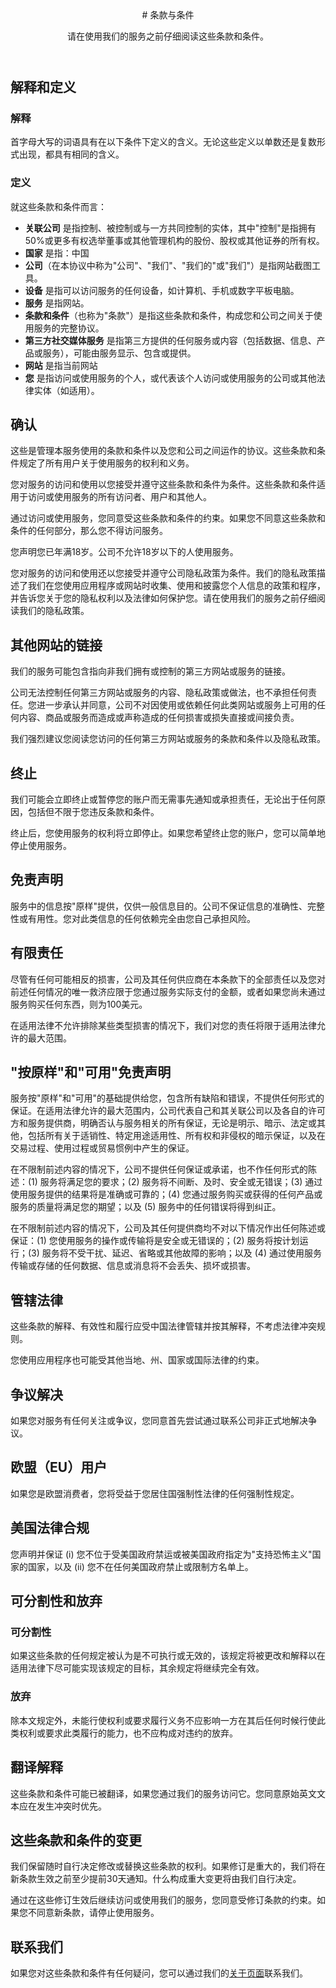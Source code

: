 <Header icon="terms" lastUpdated="2025年4月19日">
# 条款与条件

请在使用我们的服务之前仔细阅读这些条款和条件。
</Header>

## 解释和定义

### 解释

首字母大写的词语具有在以下条件下定义的含义。无论这些定义以单数还是复数形式出现，都具有相同的含义。

### 定义

就这些条款和条件而言：

- **关联公司** 是指控制、被控制或与一方共同控制的实体，其中"控制"是指拥有50%或更多有权选举董事或其他管理机构的股份、股权或其他证券的所有权。
- **国家** 是指：中国
- **公司**（在本协议中称为"公司"、"我们"、"我们的"或"我们"）是指网站截图工具。
- **设备** 是指可以访问服务的任何设备，如计算机、手机或数字平板电脑。
- **服务** 是指网站。
- **条款和条件**（也称为"条款"）是指这些条款和条件，构成您和公司之间关于使用服务的完整协议。
- **第三方社交媒体服务** 是指第三方提供的任何服务或内容（包括数据、信息、产品或服务），可能由服务显示、包含或提供。
- **网站** 是指当前网站
- **您** 是指访问或使用服务的个人，或代表该个人访问或使用服务的公司或其他法律实体（如适用）。

## 确认

这些是管理本服务使用的条款和条件以及您和公司之间运作的协议。这些条款和条件规定了所有用户关于使用服务的权利和义务。

您对服务的访问和使用以您接受并遵守这些条款和条件为条件。这些条款和条件适用于访问或使用服务的所有访问者、用户和其他人。

通过访问或使用服务，您同意受这些条款和条件的约束。如果您不同意这些条款和条件的任何部分，那么您不得访问服务。

您声明您已年满18岁。公司不允许18岁以下的人使用服务。

您对服务的访问和使用还以您接受并遵守公司隐私政策为条件。我们的隐私政策描述了我们在您使用应用程序或网站时收集、使用和披露您个人信息的政策和程序，并告诉您关于您的隐私权利以及法律如何保护您。请在使用我们的服务之前仔细阅读我们的隐私政策。

## 其他网站的链接

我们的服务可能包含指向非我们拥有或控制的第三方网站或服务的链接。

公司无法控制任何第三方网站或服务的内容、隐私政策或做法，也不承担任何责任。您进一步承认并同意，公司不对因使用或依赖任何此类网站或服务上可用的任何内容、商品或服务而造成或声称造成的任何损害或损失直接或间接负责。

我们强烈建议您阅读您访问的任何第三方网站或服务的条款和条件以及隐私政策。

## 终止

我们可能会立即终止或暂停您的账户而无需事先通知或承担责任，无论出于任何原因，包括但不限于您违反条款和条件。

终止后，您使用服务的权利将立即停止。如果您希望终止您的账户，您可以简单地停止使用服务。

## 免责声明

服务中的信息按"原样"提供，仅供一般信息目的。公司不保证信息的准确性、完整性或有用性。您对此类信息的任何依赖完全由您自己承担风险。

## 有限责任

尽管有任何可能相反的损害，公司及其任何供应商在本条款下的全部责任以及您对前述任何情况的唯一救济应限于您通过服务实际支付的金额，或者如果您尚未通过服务购买任何东西，则为100美元。

在适用法律不允许排除某些类型损害的情况下，我们对您的责任将限于适用法律允许的最大范围。

## "按原样"和"可用"免责声明

服务按"原样"和"可用"的基础提供给您，包含所有缺陷和错误，不提供任何形式的保证。在适用法律允许的最大范围内，公司代表自己和其关联公司以及各自的许可方和服务提供商，明确否认与服务相关的所有保证，无论是明示、暗示、法定或其他，包括所有关于适销性、特定用途适用性、所有权和非侵权的暗示保证，以及在交易过程、使用过程或贸易惯例中产生的保证。

在不限制前述内容的情况下，公司不提供任何保证或承诺，也不作任何形式的陈述：(1) 服务将满足您的要求；(2) 服务将不间断、及时、安全或无错误；(3) 通过使用服务提供的结果将是准确或可靠的；(4) 您通过服务购买或获得的任何产品或服务的质量将满足您的期望；以及 (5) 服务中的任何错误将得到纠正。

在不限制前述内容的情况下，公司及其任何提供商均不对以下情况作出任何陈述或保证：(1) 您使用服务的操作或传输将是安全或无错误的；(2) 服务将按计划运行；(3) 服务将不受干扰、延迟、省略或其他故障的影响；以及 (4) 通过使用服务传输或存储的任何数据、信息或消息将不会丢失、损坏或损害。

## 管辖法律

这些条款的解释、有效性和履行应受中国法律管辖并按其解释，不考虑法律冲突规则。

您使用应用程序也可能受其他当地、州、国家或国际法律的约束。

## 争议解决

如果您对服务有任何关注或争议，您同意首先尝试通过联系公司非正式地解决争议。

## 欧盟（EU）用户

如果您是欧盟消费者，您将受益于您居住国强制性法律的任何强制性规定。

## 美国法律合规

您声明并保证 (i) 您不位于受美国政府禁运或被美国政府指定为"支持恐怖主义"国家的国家，以及 (ii) 您不在任何美国政府禁止或限制方名单上。

## 可分割性和放弃

### 可分割性

如果这些条款的任何规定被认为是不可执行或无效的，该规定将被更改和解释以在适用法律下尽可能实现该规定的目标，其余规定将继续完全有效。

### 放弃

除本文规定外，未能行使权利或要求履行义务不应影响一方在其后任何时候行使此类权利或要求此类履行的能力，也不应构成对违约的放弃。

## 翻译解释

这些条款和条件可能已被翻译，如果您通过我们的服务访问它。您同意原始英文文本应在发生冲突时优先。

## 这些条款和条件的变更

我们保留随时自行决定修改或替换这些条款的权利。如果修订是重大的，我们将在新条款生效之前至少提前30天通知。什么构成重大变更将由我们自行决定。

通过在这些修订生效后继续访问或使用我们的服务，您同意受修订条款的约束。如果您不同意新条款，请停止使用服务。

## 联系我们

如果您对这些条款和条件有任何疑问，您可以通过我们的[关于页面](/about)联系我们。
